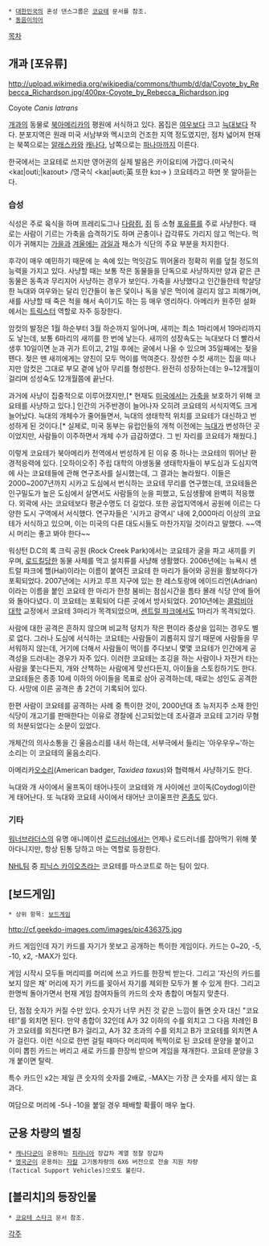  * [[대한민국]]의 혼성 댄스그룹은 [[코요태]] 문서를 참조.
 * [[동음이의어]]

[[목차]]

== 개과 [포유류] ==
http://upload.wikimedia.org/wikipedia/commons/thumb/d/da/Coyote_by_Rebecca_Richardson.jpg/400px-Coyote_by_Rebecca_Richardson.jpg

Coyote
''Canis latrans''


[[개]]과의 동물로 [[북아메리카]]의 평원에 서식하고 있다. 몸집은 [[여우]]보다 크고 [[늑대]]보다 작다. 분포지역은 원래 미국 서남부와 멕시코의 건조한 지역 정도였지만, 점차 넓어져 현재는 북쪽으로는 [[알래스카]]와 [[캐나다]], 남쪽으로는 [[파나마]]까지 이른다.

한국에서는 코요테로 쓰지만 영어권의 실제 발음은 카이요티에 가깝다.(미국식 <kaɪ|oʊti;|kaɪoʊt> /영국식 <kaɪ|əʊti;英 또한 kɔɪ-> ) 코요테라고 하면 못 알아듣는다.  

=== 습성 ===
식성은 주로 육식을 하며 프레리도그나 [[다람쥐]], [[쥐]] 등 소형 [[포유류]]를 주로 사냥한다. 때로는 사람이 기르는 가축을 습격하기도 하며 곤충이나 갑각류도 가리지 않고 먹는다. 먹이가 귀해지는 [[가을]]과 [[겨울]]에는 [[과일]]과 채소가 식단의 주요 부분을 차지한다. 

후각이 매우 예민하기 때문에 눈 속에 있는 먹잇감도 뛰어올라 정확히 위를 덮칠 정도의 능력을 가지고 있다. 사냥할 때는 보통 작은 동물들을 단독으로 사냥하지만 양과 같은 큰 동물은 동족과 무리지어 사냥하는 경우가 보인다. 가축을 사냥했다고 인간들한테 학살당한 늑대와 여우와는 달리 인간들이 놓은 덫이나 독을 넣은 먹이에 걸리지 않고 피해가며, 새를 사냥할 때 죽은 척을 해서 속이기도 하는 등 매우 영리하다. 아메리카 원주민 설화에서는 [[트릭스터]] 역할로 자주 등장한다.

암컷의 발정은 1월 하순부터 3월 하순까지 일어나며, 새끼는 최소 1마리에서 19마리까지도 낳는데, 보통 6마리의 새끼를 한 번에 낳는다. 새끼의 성장속도는 늑대보다 더 빨라서 생후 10일이면 눈과 귀가 트이고, 21일 후에는 굴에서 나올 수 있으며 35일째에는 젖을 뗸다. 젖은 뗀 새끼에게는 양친이 모두 먹이를 먹여준다. 장성한 수컷 새끼는 집을 떠나지만 암컷은 그대로 부모 곁에 남아 무리를 형성한다. 완전히 성장하는데는 9~12개월이 걸리며 성성숙도 12개월쯤에 끝난다.

과거에 사냥이 집중적으로 이루어졌지만,[* 현재도 [[미국]]에서는 [[가축]]을 보호하기 위해 코요테를 사냥하고 있다.] 인간의 거주반경이 늘어나자 오히려 코요테의 서식지역도 크게 늘어났다. 늑대의 개체수가 줄어들면서, 늑대의 생태학적 위치를 코요테가 대신하고 번성하게 된 것이다.[* 실제로, 미국 동부는 유럽인들의 개척 이전에는 [[늑대]]가 번성하던 곳이었지만, 사람들이 이주하면서 개체 수가 급감하였다. 그 빈 자리를 코요테가 채웠다.]

이렇게 코요테가 북아메리카 전역에서 번성하게 된 이유 중 하나는 코요테의 뛰어난 환경적응력에 있다. [오하이오주] 주립 대학의 야생동물 생태학자들이 부도심과 도심지역에 사는 코요테들에 관해 연구조사를 실시했는데, 그 결과는 놀라웠다. 이들은 2000~2007년까지 시카고 도심에서 번식하는 코요테 무리를 연구했는데, 코요테들은 인구밀도가 높은 도심에서 살면서도 사람들의 눈을 피했고, 도심생활에 완벽히 적응했다. 외곽에 사는 코요테보다 평균수명도 더 길었다. 또한 공업지역에서 공원에 이르는 다양한 도시 구역에서 서식했다. 연구자들은 '시카고 광역시' 내에 2,000마리 이상의 코요테가 서식하고 있으며, 이는 미국의 다른 대도시들도 마찬가지일 것이라고 말했다. ~~역시 머리는 좋고 봐야 한다~~

워싱턴 D.C의 록 크릭 공원 (Rock Creek Park)에서는 코요테가 굴을 파고 새끼를 키우며, [[로드킬]]당한 동물 사체를 먹고 설치류를 사냥해 생활했다. 2006년에는 뉴욕시 센트럴 파크에 핼(Hal)이라는 이름이 붙여진 코요테 한 마리가 들어와 공원을 활보하다가 포획되었다. 2007년에는 시카고 루프 지구에 있는 한 레스토랑에 에이드리언(Adrian)이라는 이름을 붙인 코요테 한 마리가 한창 붐비는 점심시간을 틈타 몰래 식당 안에 들어와 돌아다녔다. 이 코요테는 포획되어 다른 곳에서 방사되었다. 2010년에는 [[콜럼비아 대학]] 교정에서 코요테 3마리가 목격되었으며, [[센트럴 파크]]에서도 1마리가 목격되었다.

사람에 대한 공격은 흔하지 않으며 비교적 덩치가 작은 편이라 중상을 입히는 경우도 별로 없다. 그러나 도심에 서식하는 코요테는 사람들이 괴롭히지 않기 때문에 사람들을 무서워하지 않는데, 거기에 더해서 사람들이 먹이를 주다보니 몇몇 코요테가 인간에게 공격성을 드러내는 경우가 자주 있다. 이러한 코요테는 조깅을 하는 사람이나 자전거 타는 사람을 쫓는다든지, 개와 산책하는 사람에게 맞선다든지, 아이들을 스토킹하기도 한다. 코요테들은 종종 10세 이하의 아이들을 목표로 삼아 공격하는데, 때로는 성인도 공격한다. 사망에 이른 공격은 총 2건이 기록되어 있다.

한편 사람이 코요테를 공격하는 사례 중 특이한 것이, 2000년대 초 뉴저지주 소재 한인식당이 개고기를 판매한다는 이유로 경찰에 신고되었는데 조사결과 코요테 고기라 무혐의 처분되었다는 소문이 있었다.

개체간의 의사소통을 긴 울음소리를 내서 하는데, 서부극에서 들리는 '아우우우~'하는 소리는 이 코요테의 울음소리다.

아메리카[[오소리]](American badger, ''Taxidea taxus'')와 협력해서 사냥하기도 한다.

늑대와 개 사이에서 울프독이 태어나듯이 코요테와 개 사이에선 코이독(Coydog)이란 게 태어난다. 또 늑대와 코요테 사이에서 태어난 코이울프란 [[혼종]]도 있다.

=== 기타 ===
[[워너브라더스]]의 유명 애니메이션 [[로드러너(워너브라더스)|로드러너]]에서는 언제나 로드러너를 잡아먹기 위해 쫓아다니지만, 항상 된통 당하고 마는 역할로 등장한다.

[[NHL]]팀 중 [[피닉스 카이오츠]]라는 코요테를 마스코트로 하는 팀이 있다.

== [보드게임] ==
 * 상위 항목: [[보드게임]]
http://cf.geekdo-images.com/images/pic436375.jpg

카드 게임인데 자기 카드를 자기가 못보고 공개하는 특이한 게임이다. 카드는 0~20, -5, -10, x2, -MAX가 있다.

게임 시작시 모두들 머리띠를 머리에 쓰고 카드를 한장씩 받는다. 그리고 '자신의 카드를 보지 않은 채' 머리에 자기 카드를 꽂아서 자기를 제외한 모두가 볼 수 있게 한다. 그리고 한명씩 돌아가면서 현재 게임 참여자들의 카드의 숫자 총합이 며칠지 맞춘다.

단, 점점 숫자가 커질 수만 있다. 숫자가 너무 커진 것 같은 느낌이 들면 숫자 대신 "코요테!"를 외치면 된다. 만약 총합이 32인데 A가 32 이하의 수를 외치고 그 다음 차례인 B가 코요테를 외친다면 B가 걸리고, A가 32 초과의 수를 외치고 B가 코요테를 외치면 A가 걸린다. 이런 식으로 한번 걸릴 때마다 머리띠에 찍찍이로 된 코요테 문양을 붙이고 이미 뽑힌 카드는 버리고 새로 카드를 한장씩 받으며 게임을 재개한다. 코요테 문양을 3개 붙이면 탈락.

특수 카드인 x2는 제일 큰 숫자의 숫자를 2배로, -MAX는 가장 큰 숫자를 세지 않는 효과다.

여담으로 머리에 -5나 -10을 붙일 경우 패배할 확률이 매우 높다.

== 군용 차량의 별칭 ==
 * [[캐나다군]]이 운용하는 [[피라니아]] 장갑차 계열 정찰 장갑차
 * [[영국군]]이 운용하는 [[자칼]] 고기동차량의 6X6 버전으로 전술 지원 차량(Tactical Support Vehicles)으로도 불린다.

== [블리치]의 등장인물 ==
 * [[코요테 스타크]] 문서 참조.

[[각주]]
